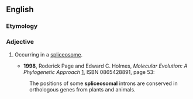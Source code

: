 ==English==


===Etymology===

{{suffix|spliceosome|al}}

===Adjective===
{{en-adj|-}}

# {{genetics}} Occurring in a [[spliceosome]].
#*'''1998''', Roderick Page and Edward C. Holmes, ''Molecular Evolution: A Phylogenetic Approach'' [http://books.google.com/books?id=ky2mB7VVeWQC], ISBN 0865428891, page 53:
#:The positions of some '''spliceosomal''' introns are conserved in orthologous genes from plants and animals.